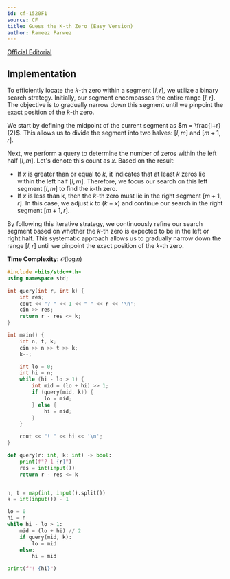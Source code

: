 ```yaml
---
id: cf-1520F1
source: CF
title: Guess the K-th Zero (Easy Version)
author: Rameez Parwez
---
```


[Official Editorial](https://codeforces.com/blog/entry/90342?locale=en)

## Implementation
To efficiently locate the $k$-th zero within a segment $[l, r]$, we utilize a binary search strategy. Initially, our segment encompasses the entire range $[l, r]$. The objective is to gradually narrow down this segment until we pinpoint the exact position of the $k$-th zero.

We start by defining the midpoint of the current segment as $m = \frac{l+r}{2}$. This allows us to divide the segment into two halves: $[l, m]$ and $[m+1, r]$.

Next, we perform a query to determine the number of zeros within the left half $[l, m]$. Let's denote this count as $x$. Based on the result:
- If $x$ is greater than or equal to $k$, it indicates that at least $k$ zeros lie within the left half $[l, m]$. Therefore, we focus our search on this left segment $[l, m]$ to find the $k$-th zero.
- If $x$ is less than k, then the $k$-th zero must lie in the right segment $[m+1, r]$. In this case, we adjust $k$ to $(k - x)$ and continue our search in the right segment $[m+1, r]$.

By following this iterative strategy, we continuously refine our search segment based on whether the $k$-th zero is expected to be in the left or right half. This systematic approach allows us to gradually narrow down the range $[l, r]$ until we pinpoint the exact position of the $k$-th zero.

**Time Complexity:** $\mathcal{O}(\log n)$

<LanguageSection>

<CPPSection>

```cpp
#include <bits/stdc++.h>
using namespace std;

int query(int r, int k) {
	int res;
	cout << "? " << 1 << " " << r << '\n';
	cin >> res;
	return r - res <= k;
}

int main() {
	int n, t, k;
	cin >> n >> t >> k;
	k--;

	int lo = 0;
	int hi = n;
	while (hi - lo > 1) {
		int mid = (lo + hi) >> 1;
		if (query(mid, k)) {
			lo = mid;
		} else {
			hi = mid;
		}
	}

	cout << "! " << hi << '\n';
}
```

</CPPSection>
<PySection>

```py
def query(r: int, k: int) -> bool:
	print(f"? 1 {r}")
	res = int(input())
	return r - res <= k


n, t = map(int, input().split())
k = int(input()) - 1

lo = 0
hi = n
while hi - lo > 1:
	mid = (lo + hi) // 2
	if query(mid, k):
		lo = mid
	else:
		hi = mid

print(f"! {hi}")
```

</PySection>

</LanguageSection>
